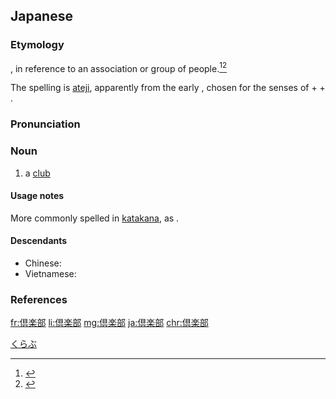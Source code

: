 {{also|俱樂部|俱乐部}}

==Japanese==
<div style="float:right;">
{{wikipedia|lang=ja}}
{{wikipedia|Club (organization)}}
</div>
{{ja-kanjitab|yomi=irr|sort=くらぶ}}

===Etymology===
{{borrowing|ja|en|sort=くらぶ|club}}, in reference to an association or group of people.<ref name="KDJ">{{R:Kokugo Dai Jiten}}</ref><ref name="DJR">{{R:Daijirin}}</ref>

The spelling is [[ateji]], apparently from the early {{w|Meiji period}}, chosen for the senses of {{m|ja|倶|tr=ku|pos=[[音読み#Japanese|on'yomi]]; also a [[訓読み#Japanese|kun'yomi]] of ''tomo'' as in “{{l|en|together}}”}} + {{m|ja|楽|tr=ra|pos=irregular [[音読み#Japanese|on'yomi]], usually ''raku''; also a [[訓読み#Japanese|kun'yomi]] of ''tanoshimu'' as in “{{l|en|enjoy|to enjoy}}”}} + {{m|ja|部|tr=bu||part; division; section; department|pos=imparting a sense of “smaller [[group]] of [[people]]”}}.

===Pronunciation===
{{ja-pron|y=irr|クラブ|acc=1|acc_ref=DJR}}

===Noun===
{{ja-noun|クラブ}}

# a [[club]] {{gloss|as an association or group of people}}

====Usage notes====
More commonly spelled in [[katakana]], as {{m|ja|クラブ}}.

====Descendants====
* Chinese: {{zh-l|俱樂部}}
* Vietnamese: {{l|vi|câu lạc bộ}}

===References===
<references/>

[[Category:Japanese terms spelled with ateji|くらぶ]]
[[fr:倶楽部]]
[[li:倶楽部]]
[[mg:倶楽部]]
[[ja:倶楽部]]
[[chr:倶楽部]]